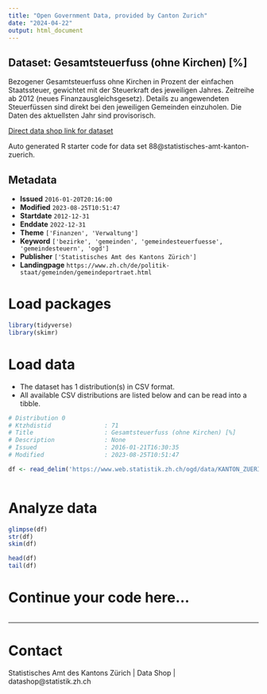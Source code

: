 ```yaml
---
title: "Open Government Data, provided by Canton Zurich"
date: "2024-04-22"
output: html_document
---
```


## Dataset: Gesamtsteuerfuss (ohne Kirchen) [%]

Bezogener Gesamtsteuerfuss ohne Kirchen in Prozent der einfachen Staatssteuer, gewichtet mit der Steuerkraft des jeweiligen Jahres. Zeitreihe ab 2012 (neues Finanzausgleichsgesetz). Details zu angewendeten Steuerfüssen sind direkt bei den jeweiligen Gemeinden einzuholen. Die Daten des aktuellsten Jahr sind provisorisch.

[Direct data shop link for dataset](https://www.zh.ch/de/politik-staat/statistik-daten/datenkatalog.html#/datasets/88@statistisches-amt-kanton-zuerich)

Auto generated R starter code for data set 88@statistisches-amt-kanton-zuerich.

## Metadata

- **Issued** `2016-01-20T20:16:00`
- **Modified** `2023-08-25T10:51:47`
- **Startdate** `2012-12-31`
- **Enddate** `2022-12-31`
- **Theme** `['Finanzen', 'Verwaltung']`
- **Keyword** `['bezirke', 'gemeinden', 'gemeindesteuerfuesse', 'gemeindesteuern', 'ogd']`
- **Publisher** `['Statistisches Amt des Kantons Zürich']`
- **Landingpage** `https://www.zh.ch/de/politik-staat/gemeinden/gemeindeportraet.html`


# Load packages

```r

library(tidyverse)
library(skimr)

```

# Load data

-   The dataset has 1 distribution(s) in CSV format.
-   All available CSV distributions are listed below and can be read into a tibble.

```r

# Distribution 0
# Ktzhdistid               : 71
# Title                    : Gesamtsteuerfuss (ohne Kirchen) [%]
# Description              : None
# Issued                   : 2016-01-21T16:30:35
# Modified                 : 2023-08-25T10:51:47

df <- read_delim('https://www.web.statistik.zh.ch/ogd/data/KANTON_ZUERICH_65.csv')



```

# Analyze data

```r

glimpse(df)
str(df)
skim(df)

head(df)
tail(df)

```

# Continue your code here...

```r

```

------------------------------------------------------------------------

# Contact

Statistisches Amt des Kantons Zürich | Data Shop | datashop@statistik.zh.ch
